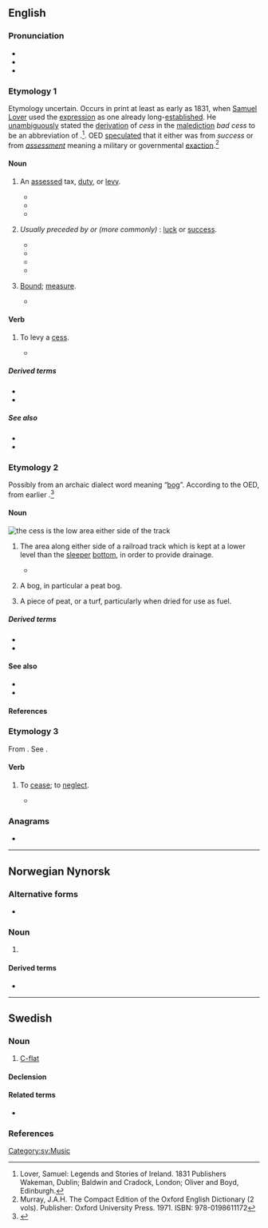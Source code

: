 {{also|Cess|ċess}}
==English==
{{wikipedia}}

===Pronunciation===
* {{IPA|en|/sɛs/}}
* {{rhymes|en|ɛs|s=1}}
* {{audio|en|LL-Q1860 (eng)-Vealhurl-cess.wav |Audio (UK)}}

===Etymology 1===
Etymology uncertain. Occurs in print at least as early as 1831, when [[Wikipedia:Samuel Lover|Samuel Lover]] used the [[expression]] as one already long-[[establish]]ed. He [[unambiguous]]ly stated the [[derivation]] of ''cess'' in the [[malediction]] ''bad cess'' to be an abbreviation of {{m|en|success}}.<ref>Lover, Samuel: Legends and Stories of Ireland. 1831 Publishers Wakeman, Dublin; Baldwin and Cradock, London; Oliver and Boyd, Edinburgh.</ref>. OED [[speculate]]d that it either was from ''success'' or from ''[[assessment]]'' meaning a military or governmental [[exaction]].<ref name= "OEDJHM">Murray, J.A.H. The Compact Edition of the Oxford English Dictionary (2 vols). Publisher: Oxford University Press. 1971. ISBN: 978-0198611172</ref>

====Noun====
{{en-noun}}

# {{lb|en|British|Ireland}} An [[assess]]ed tax, [[duty]], or [[levy]].
#* {{quote-book|en|year=1596|author={{w|Edmund Spenser}}|title={{w|A View of the Present State of Irelande}}|url=http://books.google.com/books?id=1iFMAAAAcAAJ&pg=PA503|passage='''Cess''' is none other than that which you yourself called imposition [...]}}
#* {{quote-book|en|author=G. R. Madan|title=Indian Social Problems|year=1967|volume=2|isbn=978-81-8424-460-1|page=225|pageurl=https://books.google.com/books?id=RdAIBAAAQBAJ&pg=PA225|passage=The act provides for a levy of a '''cess''' on all coal and coke despatched from collieries in India, at such rate, not less than twenty-five [[paise]] and not more than fifty paise per ton, as may be fixed by the Central Government.}}
#* {{quote-book|en|title=The Water (Prevention and Control of Pollution) Act, 1974|publisher=Georg Thieme Verlag|year=2006|page=76|pageurl=https://books.google.com/books?id=gCw61ycQN4IC&pg=PA76|passage=Therefore it was proposed to levy a '''cess''' on local authorities which are entrusted with the duty of supplying water under the law by or under which they are constituted and on certain specified industries.}}
# {{lb|en|Britain|Ireland|informal}} ''Usually preceded by'' '''{{l|en|good}}''' ''or (more commonly)'' '''{{l|en|bad}}''': [[luck#Noun|luck]] or [[success]].
#* {{quote-journal|en|author=O’Hara Family|title=Clough Fionn; or, The Stone of Destiny|magazine=[[w:Dublin University Magazine|The Dublin University Magazine, a Literary and Political Journal]]|location=Dublin|publisher=[[w:Gill (publisher)|James McGlashan]],{{nb...|50 Upper Sackville-St.}}; London: W[illia]m S[omerville] Orr and Company|month=November|year=1852|volume=XL|number=CCXXXIX|section=chapter XI|page=557|pageurl=https://books.google.com/books?id=_uT1P_wd91AC&pg=RA4-PA557|oclc=841086102|passage="Bad '''cess''' may attend you, where are you scampering to, you rambunctious"—but she could go no farther; the tears burst from her, and she gave way, without farther resistance, to an explosion of grief.}}
#* {{quote-book|en|title=News for Farmer Cooperatives|publisher=Information Office, Farm Credit Administration|year=1962|url=https://books.google.com/books?id=Z5tGqujooWIC|passage=Midland has had good '''cess''' with using minute commercials eight television stations, cited as one example of modernizing its advertising.}}
#* {{quote-book|en|title=Canada Month|url=https://books.google.com/books?id=h2EiAQAAMAAJ|year=1965|passage=It is good '''cess''' to feel the warmth and sincerity of this couple who fill the role of the Queen's representative in Canada.}}
#* {{quote-book|en|author=Kevin O'Malley|title=Inside|year=2004|page=37|pageurl=https://books.google.com/books?id=GyZKAtqLf5cC&pg=PA37|isbn=978-1-4120-1770-1|passage=Bad '''cess''' to it, b'ys! Where's the blessed ting, at all, at all? Bad '''cess''' to it!}}
# {{lb|en|obsolete}} [[bound|Bound]]; [[measure]].
#* {{RQ:Shakespeare Henry 4-1|act=II|scene=i|passage=The poor jade is wrung in the withers out of all '''cess'''.}}

====Verb====
{{en-verb}}

# {{lb|en|British|Ireland}} To levy a [[#Noun|cess]].
#* {{quote-book|en|year=1596|author={{w|Edmund Spenser}}|title={{w|A View of the Present State of Irelande}}|chapter=|edition=|url=http://books.google.com/books?id=1iFMAAAAcAAJ&pg=PA517|passage=...according to the quantity thereof, we may '''cess''' the said rent and allowance issuing thereout.}}

=====Derived terms=====
* {{l|en|bad cess}}
* {{l|en|good cess}}

=====See also=====
* {{l|en|cease}}
* {{l|en|cessation}}

===Etymology 2===
Possibly from an archaic dialect word meaning “[[bog]]”. According to the OED, from earlier {{m|en|suspiral|t=water pipe, setting tank}}.<ref>{{R:OED}}</ref>

====Noun====
[[File:Skagensbanen Bunken.jpg|thumb|right|the '''cess''' is the low area either side of the track]]
{{en-noun}}

# {{lb|en|rail transport}} The area along either side of a railroad track which is kept at a lower level than the [[sleeper]] [[bottom]], in order to provide drainage.
#* {{quote-journal|en|date=2022 August 10|author=Dr Mike Esbester|title=New understandings from old incidents|journal=RAIL|issue=963|page=58|text=In April 1923, he was working with a gang of five others in Glasgow on the London, Midland and Scottish Railway (LMS). They were told to walk in the '''cess'''. But as it wasn't clear, they walked on the sleepers, each carrying a 70lb lifting screw on his shoulder. McGuinness was struck by a train and killed for want of a safe path.}}
#{{lb|en|obsolete|dialect}} A bog, in particular a peat bog.
#{{lb|en|obsolete|dialect}} A piece of peat, or a turf, particularly when dried for use as fuel.

=====Derived terms=====
* {{l|en|cess path}}
* {{l|en|cess heave}}

====See also====
* {{l|en|cesspool}}
* {{l|en|cesspit}}

====References====
<references/>

===Etymology 3===
From {{der|en|fr|cesser}}. See {{m|en|cease}}.

====Verb====
{{en-verb}}
# {{lb|en|obsolete|legal}} To [[cease]]; to [[neglect]].
#* {{quote-book|en|author=John Perkins|title=A Profitable Book, Treating of the Laws of England|url=https://books.google.com/books?id=2YFDAAAAcAAJ|year=1827|passage=And [[therefore]], if there be [[lord]], [[mesne]], and [[tenant]], and the tenant [[doth]] '''cess''', and the mesne takes a wife and dies, his wife shall not have [[dower]] of the [[tenancy]]... }}

===Anagrams===
* {{anagrams|en|a=cess|CSEs|ECSS|ESCs|secs|secs.}}

----

==Norwegian Nynorsk==

===Alternative forms===
* {{alter|nn|Cess}} {{q|alternative capitalization}}

===Noun===
{{nn-noun-m1}}

# {{lb|nn|music}} {{l|en|C-flat}}

====Derived terms====
* {{l|nn|cess-dur|g=m}}

----

==Swedish==

===Noun===
{{sv-noun|n}}

# [[C-flat]]

====Declension====
{{sv-infl-noun-n-zero|genitive=}}

====Related terms====
* {{l|sv|ciss}}

===References===
<references/>

[[Category:sv:Music]]